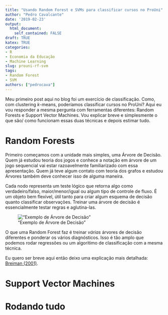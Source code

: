 ```yaml
---
title: "Usando Random Forest e SVMs para classificar cursos no ProUni"
author: "Pedro Cavalcante"
date: '2019-02-23'
output:
  html_document:
    self_contained: FALSE
draft: TRUE
katex: TRUE
categories:
- R
- Economia da Educação
- Machine Learning
slug: prouni-rf-svm
tags:
- Random Forest
- SVM
authors: ["pedrocava"]
---
```


Meu primeiro post aqui no blog foi um exercício de classificação. Como, com clustering $k$-means, poderíamos classificar cursos no ProUni? Aqui eu vou responder a mesma pergunta com ferramentas diferentes: Random Forests e Support Vector Machines. Vou explicar breve e simplesmente o que são/ como funcionam essas duas técnicas e depois estimar tudo. 

# Random Forests

Primeiro começamos com a unidade mais simples, uma Árvore de Decisão. Quem já estudou teoria dos jogos e conhece a notação em árvore de um jogo sequencial vai estar razoavelmente familiarizado com essa apresentação. Quem já teve algum contato com teoria dos grafos e estudou Árvores também deve conhecer isso de alguma maneira.

Cada nodo representa um teste lógico que retorna algo como verdadeiro/falso, maior/menor/igual ou algum tipo de controle de fluxo. É um objeto bem flexível, útil tanto para criar algum esquema de decisão quanto classificar observações. Treinar uma árvore de decisão é essencialmente testar regras e aglutina-las.

!["Exemplo de Árvore de Decisão"](https://cdn-images-1.medium.com/max/1200/0*Yclq0kqMAwCQcIV_.jpg)

O que uma Random Forest faz é treinar *várias* árvores de decisão diferentes e ponderar os vários diagnósticos. Isso é tão amplo que podemos rodar regressões ou um algoritimo de classificação com a mesma técnica. 

Eu quero ser breve aqui então deixo uma explicação mais detalhada: [Breiman (2001)](https://www.stat.berkeley.edu/~breiman/randomforest2001.pdf).








# Support Vector Machines



# Rodando tudo